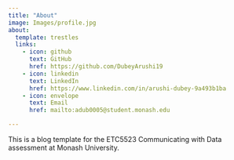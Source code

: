 ```yaml
---
title: "About"
image: Images/profile.jpg
about:
  template: trestles
  links:
    - icon: github
      text: GitHub
      href: https://github.com/DubeyArushi19 
    - icon: linkedin
      text: LinkedIn
      href: https://www.linkedin.com/in/arushi-dubey-9a493b1ba
    - icon: envelope
      text: Email
      href: mailto:adub0005@student.monash.edu

---
```


This is a blog template for the ETC5523 Communicating with Data assessment at Monash University.
